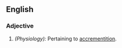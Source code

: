 ==English==

===Adjective===
{{infl|en|adjective}}

# ''(Physiology):'' Pertaining to [[accrementition]].